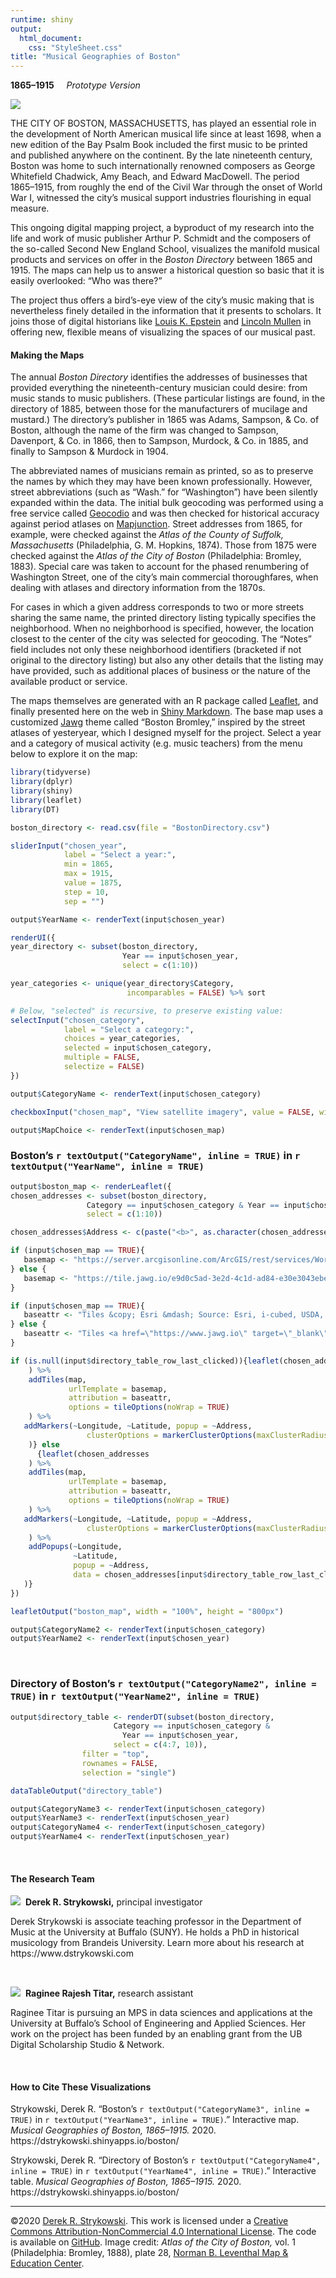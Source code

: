 ```yaml
---
runtime: shiny
output:
  html_document:
    css: "StyleSheet.css"
title: "Musical Geographies of Boston"
---
```


**1865–1915** &nbsp;      &nbsp; *Prototype Version*

![](Bromley1888Banner.jpg)

THE CITY OF BOSTON, MASSACHUSETTS, has played an essential role in the development of North American musical life since at least 1698, when a new edition of the Bay Psalm Book included the first music to be printed and published anywhere on the continent. By the late nineteenth century, Boston was home to such internationally renowned composers as George Whitefield Chadwick, Amy Beach, and Edward MacDowell. The period 1865–1915, from roughly the end of the Civil War through the onset of World War I, witnessed the city’s musical support industries flourishing in equal measure.

This ongoing digital mapping project, a byproduct of my research into the life and work of music publisher Arthur P. Schmidt and the composers of the so-called Second New England School, visualizes the manifold musical products and services on offer in the *Boston Directory* between 1865 and 1915. The maps can help us to answer a historical question so basic that it is easily overlooked: “Who was there?” 

The project thus offers a bird’s-eye view of the city’s music making that is nevertheless finely detailed in the information that it presents to scholars. It joins those of digital historians like [Louis K. Epstein](https://musicalgeography.org/) and [Lincoln Mullen](https://lincolnmullen.com) in offering new, flexible means of visualizing the spaces of our musical past.

#### Making the Maps

The annual *Boston Directory* identifies the addresses of businesses that provided everything the nineteenth-century musician could desire: from music stands to music publishers. (These particular listings are found, in the directory of 1885, between those for the manufacturers of mucilage and mustard.) The directory’s publisher in 1865 was Adams, Sampson, & Co. of Boston, although the name of the firm was changed to Sampson, Davenport, & Co. in 1866, then to Sampson, Murdock, & Co. in 1885, and finally to Sampson & Murdock in 1904.

The abbreviated names of musicians remain as printed, so as to preserve the names by which they may have been known professionally. However, street abbreviations (such as “Wash.” for “Washington”) have been silently expanded within the data. The initial bulk geocoding was performed using a free service called [Geocodio](https://www.geocod.io/upload/) and was then checked for historical accuracy against period atlases on [Mapjunction](https://www.mapjunction.com). Street addresses from 1865, for example, were checked against the *Atlas of the County of Suffolk, Massachusetts* (Philadelphia, G. M. Hopkins, 1874). Those from 1875 were checked against the *Atlas of the City of Boston* (Philadelphia: Bromley, 1883). Special care was taken to account for the phased renumbering of Washington Street, one of the city’s main commercial thoroughfares, when dealing with atlases and directory information from the 1870s. 

For cases in which a given address corresponds to two or more streets sharing the same name, the printed directory listing typically specifies the neighborhood.  When no neighborhood is specified, however, the location closest to the center of the city was selected for geocoding. The "Notes" field includes not only these neighborhood identifiers (bracketed if not original to the directory listing) but also any other details that the listing may have provided, such as additional places of business or the nature of the available product or service.

The maps themselves are generated with an R package called [Leaflet](https://rstudio.github.io/leaflet/), and finally presented here on the web in [Shiny Markdown](https://shiny.rstudio.com/articles/rmarkdown.html). The base map uses a customized [Jawg](https://www.jawg.io) theme called “Boston Bromley,” inspired by the street atlases of yesteryear, which I designed myself for the project. Select a year and a category of musical activity (e.g. music teachers) from the menu below to explore it on the map:


```r

library(tidyverse)
library(dplyr)
library(shiny)
library(leaflet)
library(DT)

boston_directory <- read.csv(file = "BostonDirectory.csv")

sliderInput("chosen_year", 
            label = "Select a year:",
            min = 1865,
            max = 1915,
            value = 1875,
            step = 10,
            sep = "")

output$YearName <- renderText(input$chosen_year)

renderUI({
year_directory <- subset(boston_directory,
                         Year == input$chosen_year,
                         select = c(1:10))

year_categories <- unique(year_directory$Category,
                          incomparables = FALSE) %>% sort

# Below, "selected" is recursive, to preserve existing value:
selectInput("chosen_category", 
            label = "Select a category:", 
            choices = year_categories, 
            selected = input$chosen_category, 
            multiple = FALSE, 
            selectize = FALSE)
})

output$CategoryName <- renderText(input$chosen_category)

checkboxInput("chosen_map", "View satellite imagery", value = FALSE, width = NULL)

output$MapChoice <- renderText(input$chosen_map)
```

### Boston’s `r textOutput("CategoryName", inline = TRUE)`  in `r textOutput("YearName", inline = TRUE)`

```r
output$boston_map <- renderLeaflet({
chosen_addresses <- subset(boston_directory, 
                 Category == input$chosen_category & Year == input$chosen_year,
                 select = c(1:10))

chosen_addresses$Address <- c(paste("<b>", as.character(chosen_addresses$Name), "</b></br>", as.character(chosen_addresses$Street), "</b></br>", as.character(chosen_addresses$Notes)))

if (input$chosen_map == TRUE){
   basemap <- "https://server.arcgisonline.com/ArcGIS/rest/services/World_Imagery/MapServer/tile/{z}/{y}/{x}"
} else {
   basemap <- "https://tile.jawg.io/e9d0c5ad-3e2d-4c1d-ad84-e30e3043ebe0/{z}/{x}/{y}{r}.png?access-token=Ep5Z3SkaOZ5c87hhekh1r2l6lkWGRh1OckLArxpesT3sxqVMmibg0bTH02JaXsQn"
}

if (input$chosen_map == TRUE){
   baseattr <- "Tiles &copy; Esri &mdash; Source: Esri, i-cubed, USDA, USGS, AEX, GeoEye, Getmapping, Aerogrid, IGN, IGP, UPR-EGP, and the GIS User Community"
} else {
   baseattr <- "Tiles <a href=\"https://www.jawg.io\" target=\"_blank\">&copy; Jawg</a> - <a href=\"https://www.openstreetmap.org\" target=\"_blank\">&copy; OpenStreetMap</a>&nbsp;contributors"
}

if (is.null(input$directory_table_row_last_clicked)){leaflet(chosen_addresses
    ) %>%
    addTiles(map, 
             urlTemplate = basemap, 
             attribution = baseattr, 
             options = tileOptions(noWrap = TRUE)
    ) %>%
   addMarkers(~Longitude, ~Latitude, popup = ~Address, 
                 clusterOptions = markerClusterOptions(maxClusterRadius = 0)
    )} else 
      {leaflet(chosen_addresses
    ) %>%
    addTiles(map, 
             urlTemplate = basemap, 
             attribution = baseattr, 
             options = tileOptions(noWrap = TRUE)
    ) %>%
   addMarkers(~Longitude, ~Latitude, popup = ~Address, 
                 clusterOptions = markerClusterOptions(maxClusterRadius = 0)
    ) %>%
    addPopups(~Longitude, 
              ~Latitude, 
              popup = ~Address, 
              data = chosen_addresses[input$directory_table_row_last_clicked, ]
   )}
})

leafletOutput("boston_map", width = "100%", height = "800px")

output$CategoryName2 <- renderText(input$chosen_category)
output$YearName2 <- renderText(input$chosen_year)

```

&nbsp;  

### Directory of Boston’s `r textOutput("CategoryName2", inline = TRUE)` in `r textOutput("YearName2", inline = TRUE)`

```r
output$directory_table <- renderDT(subset(boston_directory, 
                       Category == input$chosen_category & 
                         Year == input$chosen_year, 
                       select = c(4:7, 10)), 
                filter = "top", 
                rownames = FALSE, 
                selection = "single")

dataTableOutput("directory_table")

output$CategoryName3 <- renderText(input$chosen_category)
output$YearName3 <- renderText(input$chosen_year)
output$CategoryName4 <- renderText(input$chosen_category)
output$YearName4 <- renderText(input$chosen_year)
```

&nbsp;

#### The Research Team
![](Strykowski.jpg)
&nbsp;**Derek R. Strykowski,** principal investigator

Derek Strykowski is associate teaching professor in the Department of Music at the University at Buffalo (SUNY). He holds a PhD in historical musicology from Brandeis University. Learn more about his research at https://www.dstrykowski.com

&nbsp;

![](Titar.jpg)
&nbsp;**Raginee Rajesh Titar,** research assistant

Raginee Titar is pursuing an MPS in data sciences and applications at the University at Buffalo’s School of Engineering and Applied Sciences. Her work on the project has been funded by an enabling grant from the UB Digital Scholarship Studio & Network.

&nbsp;

#### How to Cite These Visualizations
Strykowski, Derek R. “Boston’s `r textOutput("CategoryName3", inline = TRUE)`  in `r textOutput("YearName3", inline = TRUE)`.” Interactive map. *Musical Geographies of Boston, 1865–1915.* 2020. https://dstrykowski.shinyapps.io/boston/

Strykowski, Derek R. “Directory of Boston’s `r textOutput("CategoryName4", inline = TRUE)` in `r textOutput("YearName4", inline = TRUE)`.” Interactive table. *Musical Geographies of Boston, 1865–1915.* 2020. https://dstrykowski.shinyapps.io/boston/

<hr>

©2020 [Derek R. Strykowski](https://dstrykowski.com). This work is licensed under a [Creative Commons Attribution-NonCommercial 4.0 International License](http://creativecommons.org/licenses/by-nc/4.0/). The code is available on [GitHub](https://github.com/dstrykowski/boston). Image credit: *Atlas of the City of Boston,* vol. 1 (Philadelphia: Bromley, 1888), plate 28, [Norman B. Leventhal Map & Education Center](https://collections.leventhalmap.org/search/commonwealth:tt44pv74v).  
&nbsp;  
&nbsp;  
